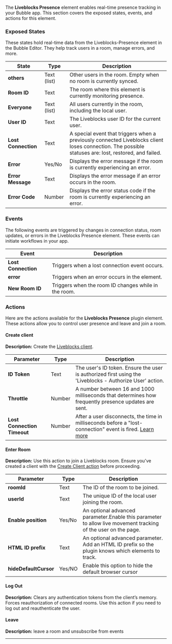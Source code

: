 The **Liveblocks Presence** element enables real-time presence tracking in your Bubble app. This section covers the exposed states, events, and actions for this element.


### Exposed States

These states hold real-time data from the Liveblocks-Presence element in the Bubble Editor. They help track users in a room, manage errors, and more.

| **State**           | **Type**    | **Description**                                                                                                                                      |
| ------------------- | ----------- | ---------------------------------------------------------------------------------------------------------------------------------------------------- |
| **others**          | Text (list) | Other users in the room. Empty when no room is currently synced.                                                                                     |
| **Room ID**         | Text        | The room where this element is currently monitoring presence.                                                                                        |
| **Everyone**        | Text (list) | All users currently in the room, including the local user.                                                                                           |
| **User ID**         | Text        | The Liveblocks user ID for the current user.                                                                                                         |
| **Lost Connection** | Text        | A special event that triggers when a previously connected Liveblocks client loses connection. The possible statuses are: lost, restored, and failed. |
| **Error**           | Yes/No      | Displays the error message if the room is currently experiencing an error.                                                                           |
| **Error Message**   | Text        | Displays the error message if an error occurs in the room.                                                                                           |
| **Error Code**      | Number      | Displays the error status code if the room is currently experiencing an error.                                                                       |

### Events

The following events are triggered by changes in connection status, room updates, or errors in the Liveblocks Presence element. These events can initiate workflows in your app.

| **Event**           | **Description**                                      |
| ------------------- | ---------------------------------------------------- |
| **Lost Connection** | Triggers when a lost connection event occurs.        |
| **error**           | Triggers when an error occurs in the element.        |
| **New Room ID**     | Triggers when the room ID changes while in the room. |

### Actions

Here are the actions available for the **Liveblocks Presence** plugin element. These actions allow you to control user presence and leave and join a room.

#### Create client

**Description:** Create the [Liveblocks client](https://liveblocks.io/docs/api-reference/liveblocks-client#createClient).

| **Parameter**               | **Type** | **Description**                                                                                                                                                                                          |
| --------------------------- | -------- | -------------------------------------------------------------------------------------------------------------------------------------------------------------------------------------------------------- |
| **ID Token**                | Text     | The user's ID token. Ensure the user is authorized first using the 'Liveblocks - Authorize User' action.                                                                                                 |
| **Throttle**                | Number   | A number between 16 and 1000 milliseconds that determines how frequently presence updates are sent.                                                                                                      |
| **Lost Connection Timeout** | Number   | After a user disconnects, the time in milliseconds before a "lost-connection" event is fired. [Learn more](https://liveblocks.io/docs/api-reference/liveblocks-client#createClientLostConnectionTimeout) |

#### **Enter Room**

**Description:** Use this action to join a Liveblocks room. Ensure you’ve created a client with the [Create Client action](#create-client) before proceeding.

| **Parameter**         | **Type** | **Description**                                                                                               |
| --------------------- | -------- | ------------------------------------------------------------------------------------------------------------- |
| **roomId**            | Text     | The ID of the room to be joined.                                                                              |
| **userId**            | Text     | The unique ID of the local user joining the room.                                                             |
| **Enable position**   | Yes/No   | An optional advanced parameter.Enable this parameter to allow live movement tracking of the user on the page. |
| **HTML ID prefix**    | Text     | An optional advanced parameter. Add an HTML ID prefix so the plugin knows which elements to track.            |
| **hideDefaultCursor** | Yes/NO   | Enable this option to hide the default browser cursor                                                         |

#### **Log Out**

**Description:** Clears any authentication tokens from the client’s memory. Forces reauthorization of connected rooms. Use this action if you need to log out and reauthenticate the user.

#### **Leave**

**Description:** leave a room and unsubscribe from events

---

<liveblocksFooter />
